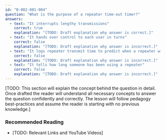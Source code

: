 ```yaml
---
id: "B-002-001-004"
question: "What is the purpose of a repeater time-out timer?"
answers:
  - text: "It interrupts lengthy transmissions"
    correct: true
    explanation: "[TODO: Draft explanation why answer is correct.]"
  - text: "It hands over control to each user in turns"
    correct: false
    explanation: "[TODO: Draft explanation why answer is incorrect.]"
  - text: "It logs repeater transmit time to predict when a repeater will fail"
    correct: false
    explanation: "[TODO: Draft explanation why answer is incorrect.]"
  - text: "It tells how long someone has been using a repeater"
    correct: false
    explanation: "[TODO: Draft explanation why answer is incorrect.]"
---
```


[TODO: This section will explain the concept behind the question in detail. Once drafted the reader will understand all necessary concepts to answer the question confidently and correctly. The lesson will follow pedagogy best-practices and assume the reader is starting with no previous knowledge.]

### Recommended Reading

- [TODO: Relevant Links and YouTube Videos]
